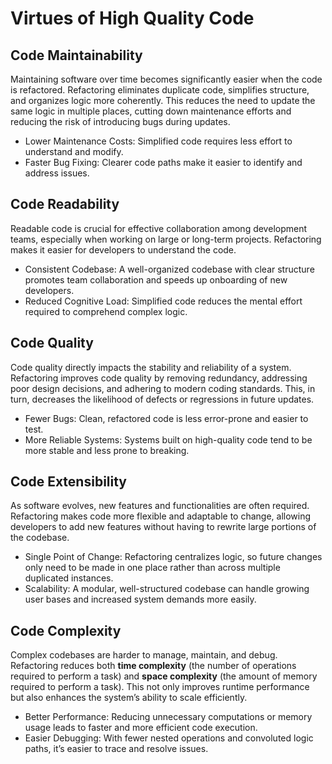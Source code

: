 # Virtues of High Quality Code

## Code Maintainability

Maintaining software over time becomes significantly easier when the code is refactored. Refactoring eliminates duplicate code, simplifies structure, and organizes logic more coherently. This reduces the need to update the same logic in multiple places, cutting down maintenance efforts and reducing the risk of introducing bugs during updates.

  + Lower Maintenance Costs: Simplified code requires less effort to understand and modify.
  + Faster Bug Fixing: Clearer code paths make it easier to identify and address issues.


## Code Readability

Readable code is crucial for effective collaboration among development teams, especially when working on large or long-term projects. Refactoring makes it easier for developers to understand the code.

  + Consistent Codebase: A well-organized codebase with clear structure promotes team collaboration and speeds up onboarding of new developers.
  + Reduced Cognitive Load: Simplified code reduces the mental effort required to comprehend complex logic.


## Code Quality

Code quality directly impacts the stability and reliability of a system. Refactoring improves code quality by removing redundancy, addressing poor design decisions, and adhering to modern coding standards. This, in turn, decreases the likelihood of defects or regressions in future updates.

  + Fewer Bugs: Clean, refactored code is less error-prone and easier to test.
  + More Reliable Systems: Systems built on high-quality code tend to be more stable and less prone to breaking.

## Code Extensibility

As software evolves, new features and functionalities are often required. Refactoring makes code more flexible and adaptable to change, allowing developers to add new features without having to rewrite large portions of the codebase.

  + Single Point of Change: Refactoring centralizes logic, so future changes only need to be made in one place rather than across multiple duplicated instances.
  + Scalability: A modular, well-structured codebase can handle growing user bases and increased system demands more easily.


## Code Complexity

Complex codebases are harder to manage, maintain, and debug. Refactoring reduces both **time complexity** (the number of operations required to perform a task) and **space complexity** (the amount of memory required to perform a task). This not only improves runtime performance but also enhances the system's ability to scale efficiently.

  + Better Performance: Reducing unnecessary computations or memory usage leads to faster and more efficient code execution.
  + Easier Debugging: With fewer nested operations and convoluted logic paths, it’s easier to trace and resolve issues.
